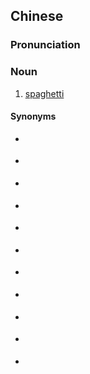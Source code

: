 {{also|义大利式长面条}}
==Chinese==
{{zh-forms|s=义大利式长面条|type=3112}}

===Pronunciation===
{{zh-pron
|m=yìdàlìshì chángmiàntiáo
|cat=n
}}

===Noun===
{{zh-noun}}

# {{lb|zh|Taiwan}} [[spaghetti]]

====Synonyms====
* {{qualifier|mainland China}} {{zh-l|意大利粉}}
* {{qualifier|Taiwan}} {{zh-l|義大利粉}}
* {{qualifier|mainland China}} {{zh-l|意大利麵}}
* {{qualifier|Taiwan}} {{zh-l|義大利麵}}
* {{qualifier|mainland China}} {{zh-l|意大利麵條}}
* {{qualifier|Taiwan}} {{zh-l|義大利麵條}}
* {{qualifier|mainland China}} {{zh-l|意大利式長麵條}}
* {{qualifier|mainland China, abbreviation}} {{zh-l|意粉}}
* {{qualifier|Taiwan, abbreviation}} {{zh-l|義粉}}
* {{qualifier|mainland China, abbreviation}} {{zh-l|意麵}}
* {{qualifier|Taiwan, abbreviation}} {{zh-l|義麵}}

{{zh-cat|Foods|Pasta}}